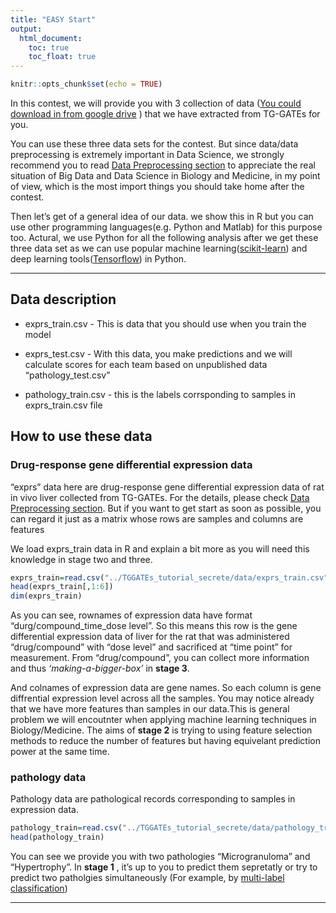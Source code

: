 ```yaml
---
title: "EASY Start"
output: 
  html_document:
    toc: true
    toc_float: true
---
```


```r
knitr::opts_chunk$set(echo = TRUE)
```

In this contest, we will provide you with 3 collection of data ([You could download in from google drive](https://drive.google.com/drive/folders/1_WYduu1b_x2Zvil9qdPlF69a6SKkF70b?usp=sharing) ) that we have extracted from TG-GATEs for you.

You can use these three data sets for the contest. But since data/data preprocessing is extremely important in Data Science, we strongly recommend you to read [Data Preprocessing section](data_preprocessing.html) to appreciate the real situation of Big Data and Data Science in Biology and Medicine, in my point of view,  which is the most import things you should take home after the contest. 

Then let's get of a general idea of our data. we show this in R but you can use other programming languages(e.g. Python and Matlab) for this purpose too. 
Actural, we use Python for all the following analysis after we get these three data set as we can use popular machine learning([scikit-learn](http://scikit-learn.org/stable/)) and deep learning tools([Tensorflow](https://www.tensorflow.org/)) in Python. 

---


## Data description

* exprs_train.csv - This is data that you should use when you train the model

* exprs_test.csv - With this data, you make predictions and we will calculate scores for each team based on unpublished data "pathology_test.csv"

* pathology_train.csv - this is the labels corrsponding to samples in exprs_train.csv file 

## How to use these data

### Drug-response gene differential expression data

"exprs" data here are drug-response gene differential expression data of rat in vivo liver collected from TG-GATEs. For the details, please check [Data Preprocessing section](data_preprocessing.html). But if you want to get start as soon as possible, you can regard it just as a matrix whose rows are samples and columns are features 

We load exprs_train data in R and explain a bit more as you will need this knowledge in stage two and three.
```r
exprs_train=read.csv("../TGGATEs_tutorial_secrete/data/exprs_train.csv",header = TRUE,row.names = 1)
head(exprs_train[,1:6])
dim(exprs_train)


```

As you can see, rownames of expression data have format "durg/compound_time_dose level".
So this means this row is the gene differential expression data of liver for the  rat that was administered "drug/compound" with "dose level" and sacrificed at "time point" for measurement. From "drug/compound", you can collect more information and thus *‘making-a-bigger-box’* in **stage 3**.

And colnames of expression data are gene names. So each column is gene diffrential  expression level across all the samples. You may notice already that we have more features than samples in our data.This is general problem we will encoutnter when  applying machine learning techniques in Biology/Medicine. The aims of **stage 2** is trying to using feature selection methods to reduce the number of features but having equivelant prediction power at the same time. 

### pathology data
Pathology data are pathological records corresponding to samples in expression data. 

```r
pathology_train=read.csv("../TGGATEs_tutorial_secrete/data/pathology_train.csv",header = TRUE,row.names = 1)
head(pathology_train)
```
You can see we provide you with two  pathologies "Microgranuloma" and "Hypertrophy". In **stage 1** , it's up to you to  predict them sepretatly or try to predict two patholgies simultaneously (For example, by [multi-label classification](https://en.wikipedia.org/wiki/Multi-label_classification))

---



